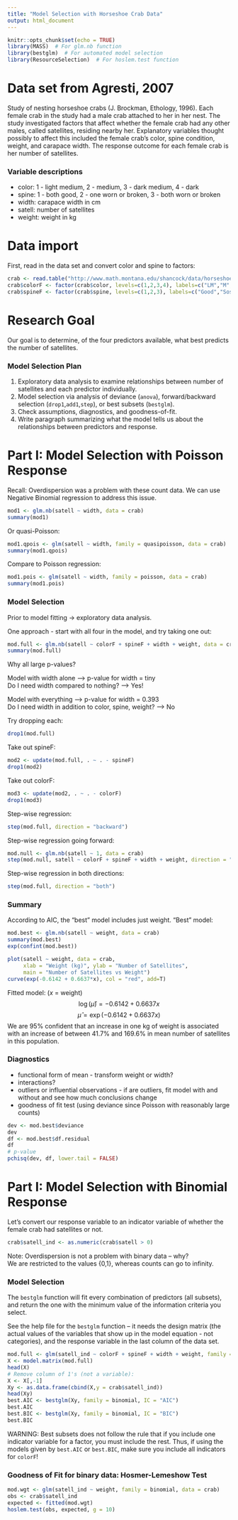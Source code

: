 ```yaml
---
title: "Model Selection with Horseshoe Crab Data"
output: html_document
---
```


```r
knitr::opts_chunk$set(echo = TRUE)
library(MASS)  # For glm.nb function
library(bestglm)  # For automated model selection
library(ResourceSelection)  # For hoslem.test function
```

# Data set from Agresti, 2007
Study of nesting horseshoe crabs (J. Brockman, Ethology, 1996).
Each female crab in the study had a male crab attached to her in her nest.
The study investigated factors that affect whether the female crab had
any other males, called satellites, residing nearby her.
Explanatory variables thought possibly to affect this included the
female crab's color, spine condition, weight, and carapace width.
The response outcome for each female crab is her number of satellites.

### Variable descriptions

- color: 1 - light medium, 2 - medium, 3 - dark medium, 4 - dark
- spine: 1 - both good, 2 - one worn or broken, 3 - both worn or broken
- width: carapace width in cm
- satell: number of satellites
- weight: weight in kg

# Data import
First, read in the data set and convert color and spine to factors:
```r
crab <- read.table("http://www.math.montana.edu/shancock/data/horseshoe.txt",header=T)
crab$colorF <- factor(crab$color, levels=c(1,2,3,4), labels=c("LM","M","DM","D"))
crab$spineF <- factor(crab$spine, levels=c(1,2,3), labels=c("Good","Soso","Poor"))
```

# Research Goal
Our goal is to determine, of the four predictors available,
what best predicts the number of satellites.

### Model Selection Plan

1. Exploratory data analysis to examine relationships between
   number of satellites and each predictor individually.
2. Model selection via analysis of deviance (`anova`),
   forward/backward selection (`drop1`,`add1`,`step`),
   or best subsets (`bestglm`).
3. Check assumptions, diagnostics, and goodness-of-fit.
4. Write paragraph summarizing what the model tells us about
   the relationships between predictors and response.

# Part I: Model Selection with Poisson Response

Recall: Overdispersion was a problem with these count data.
We can use Negative Binomial regression to address this issue.
```r
mod1 <- glm.nb(satell ~ width, data = crab)
summary(mod1)
```

Or quasi-Poisson:
```r
mod1.qpois <- glm(satell ~ width, family = quasipoisson, data = crab)
summary(mod1.qpois)
```

Compare to Poisson regression:
```r
mod1.pois <- glm(satell ~ width, family = poisson, data = crab)
summary(mod1.pois)
```


### Model Selection

Prior to model fitting -> exploratory data analysis.

One approach - start with all four in the model, and try taking
one out:
```r
mod.full <- glm.nb(satell ~ colorF + spineF + width + weight, data = crab)
summary(mod.full)
```
Why all large p-values?

Model with width alone --> p-value for width = tiny  
Do I need width compared to nothing? --> Yes!

Model with everything --> p-value for width = 0.393  
Do I need width in addition to color, spine, weight? --> No

Try dropping each:
```r
drop1(mod.full)
```

Take out spineF:
```r
mod2 <- update(mod.full, . ~ . - spineF)
drop1(mod2)
```

Take out colorF:
```r
mod3 <- update(mod2, . ~ . - colorF)
drop1(mod3)
```

Step-wise regression:
```r
step(mod.full, direction = "backward")
```

Step-wise regression going forward:
```r
mod.null <- glm.nb(satell ~ 1, data = crab)
step(mod.null, satell ~ colorF + spineF + width + weight, direction = "forward")
```

Step-wise regression in both directions:
```r
step(mod.full, direction = "both")
```

### Summary

According to AIC, the "best" model includes just weight.
"Best" model:
```r
mod.best <- glm.nb(satell ~ weight, data = crab)
summary(mod.best)
exp(confint(mod.best))
```


```r
plot(satell ~ weight, data = crab,
     xlab = "Weight (kg)", ylab = "Number of Satellites",
     main = "Number of Satellites vs Weight")
curve(exp(-0.6142 + 0.6637*x), col = "red", add=T)
```

Fitted model: ($x$ = weight)
$$
\log(\hat{\mu}) = -0.6142 + 0.6637x
$$
$$
\hat{\mu} = \exp(-0.6142 + 0.6637x)
$$
We are 95% confident that an increase in one kg of weight is
associated with an increase of between 41.7% and 169.6%
in mean number of satellites in this population.

### Diagnostics

- functional form of mean - transform weight or width?
- interactions?
- outliers or influential observations - if are outliers, fit model with and without and see how much conclusions change
- goodness of fit test (using deviance since Poisson with reasonably large counts)
```r
dev <- mod.best$deviance
dev
df <- mod.best$df.residual
df
# p-value
pchisq(dev, df, lower.tail = FALSE)
```



# Part I: Model Selection with Binomial Response

Let's convert our response variable to an indicator variable
of whether the female crab had satellites or not.
```r
crab$satell_ind <- as.numeric(crab$satell > 0)
```

Note: Overdispersion is not a problem with binary data -- why?  
We are restricted to the values {0,1}, whereas counts
can go to infinity.

### Model Selection

The `bestglm` function will fit every combination of predictors
(all subsets), and return the one with the minimum value
of the information criteria you select.

See the help file for the `bestglm` function -- it needs 
the design matrix (the actual values of the variables
that show up in the model equation - not categories),
and the response
variable in the last column of the data set.

```r
mod.full <- glm(satell_ind ~ colorF + spineF + width + weight, family = binomial, data = crab)
X <- model.matrix(mod.full)
head(X)
# Remove column of 1's (not a variable):
X <- X[,-1]
Xy <- as.data.frame(cbind(X,y = crab$satell_ind))
head(Xy)
best.AIC <- bestglm(Xy, family = binomial, IC = "AIC")
best.AIC
best.BIC <- bestglm(Xy, family = binomial, IC = "BIC")
best.BIC
```

WARNING: Best subsets does not follow the rule that if you
include one indicator variable for a factor, you must include
the rest. Thus, if using the models given by `best.AIC` or
`best.BIC`, make sure you include all indicators for `colorF`!

### Goodness of Fit for binary data: Hosmer-Lemeshow Test

```r
mod.wgt <- glm(satell_ind ~ weight, family = binomial, data = crab)
obs <- crab$satell_ind
expected <- fitted(mod.wgt)
hoslem.test(obs, expected, g = 10)
```

